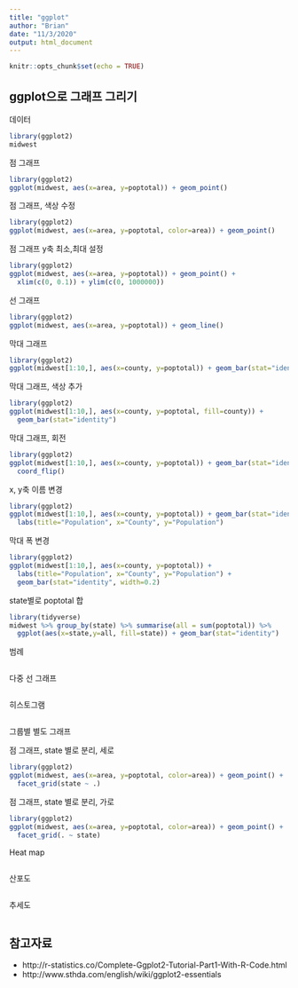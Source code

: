 ```yaml
---
title: "ggplot"
author: "Brian"
date: "11/3/2020"
output: html_document
---
```


```r
knitr::opts_chunk$set(echo = TRUE)
```

## ggplot으로 그래프 그리기

데이터

```r
library(ggplot2)
midwest
```

점 그래프 

```r
library(ggplot2)
ggplot(midwest, aes(x=area, y=poptotal)) + geom_point()
```

점 그래프, 색상 수정 

```r
library(ggplot2)
ggplot(midwest, aes(x=area, y=poptotal, color=area)) + geom_point()
```

점 그래프 y축 최소,최대 설정

```r
library(ggplot2)
ggplot(midwest, aes(x=area, y=poptotal)) + geom_point() +
  xlim(c(0, 0.1)) + ylim(c(0, 1000000))
```

선 그래프 

```r
library(ggplot2)
ggplot(midwest, aes(x=area, y=poptotal)) + geom_line()
```

막대 그래프

```r
library(ggplot2)
ggplot(midwest[1:10,], aes(x=county, y=poptotal)) + geom_bar(stat="identity")
```

막대 그래프, 색상 추가

```r
library(ggplot2)
ggplot(midwest[1:10,], aes(x=county, y=poptotal, fill=county)) +
  geom_bar(stat="identity")
```

막대 그래프, 회전

```r
library(ggplot2)
ggplot(midwest[1:10,], aes(x=county, y=poptotal)) + geom_bar(stat="identity") +
  coord_flip()
```

x, y축 이름 변경

```r
library(ggplot2)
ggplot(midwest[1:10,], aes(x=county, y=poptotal)) + geom_bar(stat="identity") +
  labs(title="Population", x="County", y="Population")

```


막대 폭 변경

```r
library(ggplot2)
ggplot(midwest[1:10,], aes(x=county, y=poptotal)) + 
  labs(title="Population", x="County", y="Population") +
  geom_bar(stat="identity", width=0.2) 
```


state별로 poptotal 합

```r
library(tidyverse)
midwest %>% group_by(state) %>% summarise(all = sum(poptotal)) %>%
  ggplot(aes(x=state,y=all, fill=state)) + geom_bar(stat="identity")
```

범례

```{}
```

다중 선 그래프 

```{}
```


히스토그램 

```{}
```


그룹별 별도 그래프 

점 그래프, state 별로 분리, 세로

```r
library(ggplot2)
ggplot(midwest, aes(x=area, y=poptotal, color=area)) + geom_point() +
  facet_grid(state ~ .)
```

점 그래프, state 별로 분리, 가로

```r
library(ggplot2)
ggplot(midwest, aes(x=area, y=poptotal, color=area)) + geom_point() +
  facet_grid(. ~ state)
```

Heat map

```{}
```


산포도 

```{}
```

추세도 

```{}
```


## 참고자료

* http://r-statistics.co/Complete-Ggplot2-Tutorial-Part1-With-R-Code.html
* http://www.sthda.com/english/wiki/ggplot2-essentials


